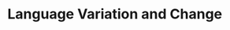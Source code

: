 # Language Variation and Change


\section{Language Variation and Change}
\begin{frame}
\begin{center}
\textsc{Language Variation and Change}
\end{center}
\end{frame}

\begin{frame}
\frametitle{Language Variation and Change}
Today's topics and terms
\begin{itemize}
\item Varieties
\item Ordered heterogeneity
\item Apparent time and real time
\item Dialectology
\item Social factors in language change
\end{itemize}
\end{frame}

\begin{frame}
\frametitle{Sociolinguistics}
\begin{itemize}
\item Sociolinguistics
\begin{itemize}
\item \textquote{Its aim is to study the use of different forms or varieties of language and the social factors which determine them.}\citep[254]{kortmann2001linguistik}
\end{itemize}
\item Sociology of language
\begin{itemize}
\item \textquote{Its motivation for investigating language is to increase the ability to understand social structures.} \citep[254]{kortmann2001linguistik}
\end{itemize}
\end{itemize}
\footnotesize{\Tree [.Sociolinguistics [.{geographical \\ (since 19th c.)
} ] [.{anthropological \\ (since 1920s) } ] [.{sociological \\ (since 1960s)
} ] ]}
\end{frame}

\begin{frame}
\frametitle{Types of sociolinguistics}
\begin{itemize}
\item Geographical sociolinguistics/Dialectology (since 19th c.)
\begin{itemize}
\item studies the variation in the phonological and lexical system of NORMs (non-mobile, old, rural males) using questionnaires, word lists and tape recording; isoglosses (boundaries on language maps)
\end{itemize}
\item Anthropological sociolinguistics (since 1920s)
\begin{itemize}
\item studies the relationship between language, culture and thought; e.g. to which extent do linguistic structures determine thought and ultimately perception (Sapir-Whorf Hypothesis)
\end{itemize}
\item Sociological sociolinguistics (since 1960s)
\begin{itemize}
\item studies the variation of language use with regard to sociological variables such as gender, age, ethnicity, etc., by employing quantitative methodology (statistics)
\end{itemize}
\end{itemize}
\end{frame}

\begin{frame}
\frametitle{Types of varieties (lects)}
\footnotesize{\Tree [.{Varieties (lects)} [.{Dialects \\ (geography)
} ] [.{Sociolects \\ (social class) } ] [.{Registers \\ (situation)
} ] ]}
\begin{itemize}
\item Dialects
\begin{itemize}
\item regionally restricted varieties (narrow sense)
\item same as 'variety': social dialect (broad sense)
\end{itemize}
\item Sociolects
\begin{itemize}
\item motivated by socio-economic status, level of education, profession, age, ethnicity, sex, \dots (genderlect, jargon)
\end{itemize}
\item Register (only vocabulary; if also grammar: style)
\begin{itemize}
\item varieties determined by communicative situation
\end{itemize}
\end{itemize}
\end{frame}

\begin{frame}
\frametitle{Types of varieties (lects)}
\begin{itemize}
\item Varieties versus \textquote{the Standard}
\begin{itemize}
\item From a linguistic point of view, they are different, but not inferior, because the structural properties of any variety have the same value or quality as any other variety.
\item Standard varieties, however, do enjoy higher prestige.
\item Standard varieties are used in education, broadcast, written language, politics, courts,\dots
\item Varieties become \textquote{standards} because of social and functional considerations NOT because of structural (linguistic) properties!
\item Standard $\sim$ common structural core of various different lects.
\end{itemize}
\end{itemize}
\end{frame}

\begin{frame}
\footnotesize{\Tree [.{Types of varieties} [.{dependent on social \\ background of speaker} [.{regional \\ (diatropic)} dialect ] [.{social \\ (diastratic)
} [.sociolect [.jargon ] [.genderlect ] [.{\dots} ] ] ] ] [.{dependent on \\ communicative situation} [.{functional \\ (diaphrastic)} [.{register and style} [.formal ] [.informal ] [.{\dots} ] ] ] ] ]
}
\tiny{\begin{textblock*}{2.5cm}(0.5cm,7cm)
standard \\ (dependent on social as well as situational factors).
\end{textblock*}
}
\footnotesize{
\begin{textblock*}{3.5cm}(2cm,8.5cm)
(hobby, profession)
\end{textblock*}
\begin{textblock*}{2.5cm}(4.85cm,8.5cm)
(gender)
\end{textblock*}
\begin{textblock*}{2.5cm}(8cm,8cm)
(e.g. slang)
\end{textblock*}
}
\end{frame}

\begin{frame}
\frametitle{Sociolinguistics}
\begin{itemize}
\item Language communities are not homogeneous; instead heterogeneity determines everyday language use.
\item Not only do different groups within language communities differ, but even each speaker has his or her own idiolect.
\item According to the communicative situation and the speaker's expressive ability, all language users chose different language forms $-$ the different form of a language are called varieties (or lects).
\end{itemize}
\end{frame}

\begin{frame}
\frametitle{Sociolinguistics}
\begin{itemize}
\item One speaker social belongs to different groups, thus has many selves, i.e. exists within a diversity of co-existing group identities and uses language according to the role one fulfills.
\item Sociolinguistics is the study of which factors (variables) determine which linguistic form and describe which features a variety possesses or lacks.
\end{itemize}
\end{frame}

\begin{frame}
\frametitle{Types of Varieties}
\begin{itemize}
\item Group identities are formed by geographical, social and/or ethnic background, but other factors such as age, sex, profession and level of education also influence linguistic performance.
\item Few words suffice to make us form inferences about a speaker's social background, level of education, etc and signal that he or she \textquote{wants} to belong/belong to a certain social group.
\end{itemize}
\end{frame}

\begin{frame}
\frametitle{Types of Varieties}
\begin{itemize}
\item How do the terms \textquote{variety} and \textquote{dialect} relate to \textquote{standard} and \textquote{language}?
\begin{itemize}
\item Dialects and varieties are not inferior but they are of no higher value or quality than other forms of a language.
\item Nevertheless, some (standard) varieties enjoy higher prestige.
\item The characterization of one variety as the standard variety of a language is based on social and functional considerations, not on linguistic considerations.
\end{itemize}
\end{itemize}
\end{frame}

\begin{frame}
\frametitle{Language and Prestige}
Varieties differ with respect to the type of prestige they possess
\begin{itemize}
\item Overt prestige\\
Generally accepted norm of speaking irrespective of other social factors (typically standard varieties carry overt prestige)
\item Covert prestige \\
Norm of speaking that is favored within certain social groups (regional varieties may enjoy covert prestige but also slang etc.)
\end{itemize}
\end{frame}

\begin{frame}
\frametitle{The Standard}
\begin{itemize}
\item Standards are (functional) varieties that carry overt prestige and they are relatively homogeneous, i.e. there are few regional differences in the standard varieties of geographical varieties (Traditional Englishes vs. New Englishes).
\item Due to its special functional role, the standard may be regarded as a fourth (main) type of variety.
\item In all language communities, the standard variety is only spoken by a small number of speakers.
\item The standard variety commonly serves as a reference variety if varieties are compared.
\end{itemize}
\end{frame}

\begin{frame}
\frametitle{Ferdinand de Saussure (1857-1913)}
\begin{itemize}
\item Contemporary linguistics is, to a \\ large extend, still based on \\ concepts developed by him.
\item His main ideas were published post \\ humously from his lecture materials \\ (1916) under the title \textquote{Cours de linguistique g{\'e}n{\'e}rale} (Course in General Linguistics).
\item Shift away from a purely diachronic perspective to a focus on synchronic language use.
\item Fostered the transition from the prescriptive period to descriptive approach towards language.
\end{itemize}
\begin{textblock*}{8cm}(9cm,1.5cm)
\includegraphics[width=3cm]{D:/Uni/Lehre/images/saussure.jpg}
\end{textblock*}
\end{frame}

\begin{frame}
\frametitle{Ferdinand de Saussure (1857-1913)}
\begin{itemize}
\item Introduced the distinction between \dots
\begin{itemize}
\item Synchronic linguistics \\ (study of language at a certain time)
\item Diachronic linguistics \\(study of language change over time)
\end{itemize}
\item He can be considered the founder of modern linguistics and his school of thought is referred to as \textquote{Structuralism} (he is still an important figure in structuralist thought)
\item Structuralism views language as a system of arbitrary signs and focuses on this system while disregarding individual speakers and their individual grammars.
\end{itemize}
\begin{textblock*}{8cm}(9cm,1.5cm)
\includegraphics[width=3cm]{D:/Uni/Lehre/images/saussure.jpg}
\end{textblock*}
\end{frame}

\begin{frame}
\frametitle{Variation and change}
How do we bridge the gap between synchrony and diachrony?
\begin{itemize}
\item Some sections of society use more advanced language while other groups are more conservative in their language use
\item With regard to phonetic/phonological innovations, the language of speakers stabilizes between the ages of 17 and 25. Older speakers rarely adopt new variants after that age.
\item Variation among certain social groups is adopted by other groups.
\item Innovations spread from an epicenter outward and diffuse through the lexicon and the speech community.
\end{itemize}
\end{frame}

\begin{frame}
\frametitle{The s-shaped curve}
The s-shaped curve describes how innovations replace more traditional variants over time.
\begin{center}
\includegraphics[width=8cm]{D:/Uni/Lehre/images/sshapedcurve.png}
\end{center}
\end{frame}

\begin{frame}
\frametitle{Patterns or Types of Change}
\begin{tabularx}{\textwidth}{lll}
\hline
& \textbf{Individual} & \textbf{Community} \\
\hline
Stability & Stable & Stable \\
Age-grading & Unstable & Stable \\
Generational change & Stable & Unstable \\
Communal change & Unstable & Unstable \\
\hline
\end{tabularx}
\end{frame}

\begin{frame}
\frametitle{Patterns or Types of Change}
Change from above
\begin{itemize}
\item Conscious adoption of innovations to signal prestige (to mark membership to a certain social milieu; has somewhat prescriptive and stylistic in character)
\end{itemize}
Change from below
\begin{itemize}
\item Unconscious adoption of innovations (speakers are not aware of using innovative features and often speak out against their use)
\end{itemize}
\end{frame}

\begin{frame}
\frametitle{Patterns or Types of Change}
Diffusion
\begin{itemize}
\item through society
\item through the lexicon
\end{itemize}
\end{frame}

\begin{frame}
\frametitle{Diffusion of Innovations}
\begin{minipage}[t]{\linewidth}
\begin{minipage}{.45\linewidth}
\begin{tabular}{cccccccccc }
& \multicolumn{9}{c}{young $\longleftrightarrow$ old} \\
\multirow{3}{*} {\rotatebox[origin=c]{90}{upper}}	
& & & & & & & & & \\
& & & & & & & & & \\
& & & & & & & & & \\
\multirow{3}{*} {\rotatebox[origin=c]{90}{$\longleftrightarrow$} }
& & & & & & & & \\
& \cellcolor{blue!10} & & & & & & \\
& & & & & & & & & \\
\multirow{3}{*} {\rotatebox[origin=c]{90}{working}}
& & & & & & & & & \\
& & & & & & & & & \\
& & & & & & & & & \\
\end{tabular}
\end{minipage}
\hfill
\begin{minipage}{.45\linewidth}
\begin{figure}
\includegraphics[width=5cm]{D:/Uni/Lehre/images/LangChang01.png}
\end{figure}
\end{minipage}
\end{minipage}
\end{frame}

\begin{frame}
\frametitle{Diffusion of Innovations}
\begin{minipage}[t]{\linewidth}
\begin{minipage}{.45\linewidth}
\begin{tabular}{cccccccccc }
& \multicolumn{9}{c}{young $\longleftrightarrow$ old} \\
\multirow{3}{*} {\rotatebox[origin=c]{90}{upper}}	
& & & & & & & & & \\
& & & & & & & & & \\
& & & & & & & & & \\
\multirow{3}{*} {\rotatebox[origin=c]{90}{$\longleftrightarrow$} }
& \cellcolor{blue!10} & & & & & & & \\
& \cellcolor{blue!20} & \cellcolor{blue!10} & & & & & \\
& \cellcolor{blue!10} & & & & & & & & \\
\multirow{3}{*} {\rotatebox[origin=c]{90}{working}}
& & & & & & & & & \\
& & & & & & & & & \\
& & & & & & & & & \\
\end{tabular}
\end{minipage}
\hfill
\begin{minipage}{.45\linewidth}
\begin{figure}
\includegraphics[width=5cm]{D:/Uni/Lehre/images/LangChang02.png}
\end{figure}
\end{minipage}
\end{minipage}
\end{frame}

\begin{frame}
\frametitle{Diffusion of Innovations}
\begin{minipage}[t]{\linewidth}
\begin{minipage}{.45\linewidth}
\begin{tabular}{cccccccccc }
& \multicolumn{9}{c}{young $\longleftrightarrow$ old} \\
\multirow{3}{*} {\rotatebox[origin=c]{90}{upper}}	
& & & & & & & & & \\
& & & & & & & & & \\
& \cellcolor{blue!10} & & & & & & & & \\
\multirow{3}{*} {\rotatebox[origin=c]{90}{$\longleftrightarrow$} }
& \cellcolor{blue!20} & \cellcolor{blue!10} & & & & & & \\
& \cellcolor{blue!30} & \cellcolor{blue!20} & \cellcolor{blue!10} & & & & \\
& \cellcolor{blue!20} & \cellcolor{blue!10} & & & & & & & \\
\multirow{3}{*} {\rotatebox[origin=c]{90}{working}}
& \cellcolor{blue!10} & & & & & & & & \\
& & & & & & & & & \\
& & & & & & & & & \\
\end{tabular}
\end{minipage}
\hfill
\begin{minipage}{.45\linewidth}
\begin{figure}
\includegraphics[width=5cm]{D:/Uni/Lehre/images/LangChang03.png}
\end{figure}
\end{minipage}
\end{minipage}
\end{frame}

\begin{frame}
\frametitle{Diffusion of Innovations}
\begin{minipage}[t]{\linewidth}
\begin{minipage}{.45\linewidth}
\begin{tabular}{cccccccccc }
& \multicolumn{9}{c}{young $\longleftrightarrow$ old} \\
\multirow{3}{*} {\rotatebox[origin=c]{90}{upper}}	
& & & & & & & & & \\
& \cellcolor{blue!10} & & & & & & & & \\
& \cellcolor{blue!20} & \cellcolor{blue!10} & & & & & & & \\
\multirow{3}{*} {\rotatebox[origin=c]{90}{$\longleftrightarrow$} }
& \cellcolor{blue!30} & \cellcolor{blue!20} & \cellcolor{blue!10} & & & & & \\
& \cellcolor{blue!40} & \cellcolor{blue!30} & \cellcolor{blue!20} & \cellcolor{blue!10} & & & \\
& \cellcolor{blue!30} & \cellcolor{blue!20} & \cellcolor{blue!10} & & & & & & \\
\multirow{3}{*} {\rotatebox[origin=c]{90}{working}}
& \cellcolor{blue!20} & \cellcolor{blue!10} & & & & & & & \\
& \cellcolor{blue!10} & & & & & & & & \\
& & & & & & & & & \\
\end{tabular}
\end{minipage}
\hfill
\begin{minipage}{.45\linewidth}
\begin{figure}
\includegraphics[width=5cm]{D:/Uni/Lehre/images/LangChang04.png}
\end{figure}
\end{minipage}
\end{minipage}
\end{frame}

\begin{frame}
\frametitle{Diffusion of Innovations}
\begin{minipage}[t]{\linewidth}
\begin{minipage}{.45\linewidth}
\begin{tabular}{cccccccccc }
& \multicolumn{9}{c}{young $\longleftrightarrow$ old} \\
\multirow{3}{*} {\rotatebox[origin=c]{90}{upper}}	
& \cellcolor{blue!10} & & & & & & & & \\
& \cellcolor{blue!20} & \cellcolor{blue!10} & & & & & & & \\
& \cellcolor{blue!30} & \cellcolor{blue!20} & \cellcolor{blue!10} & & & & & & \\
\multirow{3}{*} {\rotatebox[origin=c]{90}{$\longleftrightarrow$} }
& \cellcolor{blue!40} & \cellcolor{blue!30} & \cellcolor{blue!20} & \cellcolor{blue!10} & & & & \\
& \cellcolor{blue!50} & \cellcolor{blue!40} & \cellcolor{blue!30} & \cellcolor{blue!20} & \cellcolor{blue!10} & & \\
& \cellcolor{blue!40} & \cellcolor{blue!30} & \cellcolor{blue!20} & \cellcolor{blue!10} & & & & & \\
\multirow{3}{*} {\rotatebox[origin=c]{90}{working}}
& \cellcolor{blue!30} & \cellcolor{blue!20} & \cellcolor{blue!10} & & & & & & \\
& \cellcolor{blue!20} & \cellcolor{blue!10} & & & & & & & \\
& \cellcolor{blue!10} & & & & & & & & \\
\end{tabular}
\end{minipage}
\hfill
\begin{minipage}{.45\linewidth}
\begin{figure}
\includegraphics[width=5cm]{D:/Uni/Lehre/images/LangChang05.png}
\end{figure}
\end{minipage}
\end{minipage}
\end{frame}

\begin{frame}
\frametitle{Diffusion of Innovations}
\begin{minipage}[t]{\linewidth}
\begin{minipage}{.45\linewidth}
\begin{tabular}{cccccccccc }
& \multicolumn{9}{c}{young $\longleftrightarrow$ old} \\
\multirow{3}{*} {\rotatebox[origin=c]{90}{upper}}	
& \cellcolor{blue!20} & \cellcolor{blue!10} & & & & & & & \\
& \cellcolor{blue!30} & \cellcolor{blue!20} & \cellcolor{blue!10} & & & & & & \\
& \cellcolor{blue!40} & \cellcolor{blue!30} & \cellcolor{blue!20} & \cellcolor{blue!10} & & & & & \\
\multirow{3}{*} {\rotatebox[origin=c]{90}{$\longleftrightarrow$} }
& \cellcolor{blue!50} & \cellcolor{blue!40} & \cellcolor{blue!30} & \cellcolor{blue!20} & \cellcolor{blue!10} & & & \\
& \cellcolor{blue!60} & \cellcolor{blue!50} & \cellcolor{blue!40} & \cellcolor{blue!30} & \cellcolor{blue!20} & \cellcolor{blue!10} & \\
& \cellcolor{blue!50} & \cellcolor{blue!40} & \cellcolor{blue!30} & \cellcolor{blue!20} & \cellcolor{blue!10} & & & & \\
\multirow{3}{*} {\rotatebox[origin=c]{90}{working}}
& \cellcolor{blue!40} & \cellcolor{blue!30} & \cellcolor{blue!20} & \cellcolor{blue!10} & & & & & \\
& \cellcolor{blue!30} & \cellcolor{blue!20} & \cellcolor{blue!10} & & & & & & \\
& \cellcolor{blue!20} & \cellcolor{blue!10} & & & & & & & \\
\end{tabular}
\end{minipage}
\hfill
\begin{minipage}{.45\linewidth}
\begin{figure}
\includegraphics[width=5cm]{D:/Uni/Lehre/images/LangChang06.png}
\end{figure}
\end{minipage}
\end{minipage}
\end{frame}

\begin{frame}
\frametitle{Diffusion of Innovations}
\begin{minipage}[t]{\linewidth}
\begin{minipage}{.45\linewidth}
\begin{tabular}{cccccccccc }
& \multicolumn{9}{c}{young $\longleftrightarrow$ old} \\
\multirow{3}{*} {\rotatebox[origin=c]{90}{upper}}	
& \cellcolor{blue!30} & \cellcolor{blue!20} & \cellcolor{blue!10} & & & & & & \\
& \cellcolor{blue!40} & \cellcolor{blue!30} & \cellcolor{blue!20} & \cellcolor{blue!10} & & & & & \\
& \cellcolor{blue!50} & \cellcolor{blue!40} & \cellcolor{blue!30} & \cellcolor{blue!20} & \cellcolor{blue!10} & & & & \\
\multirow{3}{*} {\rotatebox[origin=c]{90}{$\longleftrightarrow$} }
& \cellcolor{blue!60} & \cellcolor{blue!50} & \cellcolor{blue!40} & \cellcolor{blue!30} & \cellcolor{blue!20} & \cellcolor{blue!10} & & \\
& \cellcolor{blue!70} & \cellcolor{blue!60} & \cellcolor{blue!50} & \cellcolor{blue!40} & \cellcolor{blue!30} & \cellcolor{blue!20} & \cellcolor{blue!10} \\
& \cellcolor{blue!60} & \cellcolor{blue!50} & \cellcolor{blue!40} & \cellcolor{blue!30} & \cellcolor{blue!20} & \cellcolor{blue!10} & & & \\
\multirow{3}{*} {\rotatebox[origin=c]{90}{working}}
& \cellcolor{blue!50} & \cellcolor{blue!40} & \cellcolor{blue!30} & \cellcolor{blue!20} & \cellcolor{blue!10} & & & & \\
& \cellcolor{blue!40} & \cellcolor{blue!30} & \cellcolor{blue!20} & \cellcolor{blue!10} & & & & & \\
& \cellcolor{blue!30} & \cellcolor{blue!20} & \cellcolor{blue!10} & & & & & & \\
\end{tabular}
\end{minipage}
\hfill
\begin{minipage}{.45\linewidth}
\begin{figure}
\includegraphics[width=5cm]{D:/Uni/Lehre/images/LangChang07.png}
\end{figure}
\end{minipage}
\end{minipage}
\end{frame}

\begin{frame}
\frametitle{Diffusion of Innovations}
\begin{minipage}[t]{\linewidth}
\begin{minipage}{.45\linewidth}
\begin{tabular}{cccccccccc }
& \multicolumn{9}{c}{young $\longleftrightarrow$ old} \\
\multirow{3}{*} {\rotatebox[origin=c]{90}{upper}}	
& \cellcolor{blue!40} & \cellcolor{blue!30} & \cellcolor{blue!20} & \cellcolor{blue!10} & & & & & \\
& \cellcolor{blue!50} & \cellcolor{blue!40} & \cellcolor{blue!30} & \cellcolor{blue!20} & \cellcolor{blue!10} & & & & \\
& \cellcolor{blue!60} & \cellcolor{blue!50} & \cellcolor{blue!40} & \cellcolor{blue!30} & \cellcolor{blue!20} & \cellcolor{blue!10} & & & \\
\multirow{3}{*} {\rotatebox[origin=c]{90}{$\longleftrightarrow$} }
& \cellcolor{blue!70} & \cellcolor{blue!60} & \cellcolor{blue!50} & \cellcolor{blue!40} & \cellcolor{blue!30} & \cellcolor{blue!20} & \cellcolor{blue!10} & \\
& \cellcolor{blue!80} & \cellcolor{blue!70} & \cellcolor{blue!60} & \cellcolor{blue!50} & \cellcolor{blue!40} & \cellcolor{blue!30} & \cellcolor{blue!20} & \cellcolor{blue!10} \\
& \cellcolor{blue!70} & \cellcolor{blue!60} & \cellcolor{blue!50} & \cellcolor{blue!40} & \cellcolor{blue!30} & \cellcolor{blue!20} & \cellcolor{blue!10} & & \\
\multirow{3}{*} {\rotatebox[origin=c]{90}{working}}
& \cellcolor{blue!60} & \cellcolor{blue!50} & \cellcolor{blue!40} & \cellcolor{blue!30} & \cellcolor{blue!20} & \cellcolor{blue!10} & & & \\
& \cellcolor{blue!50} & \cellcolor{blue!40} & \cellcolor{blue!30} & \cellcolor{blue!20} & \cellcolor{blue!10} & & & & \\
& \cellcolor{blue!40} & \cellcolor{blue!30} & \cellcolor{blue!20} & \cellcolor{blue!10} & & & & & \\
\end{tabular}
\end{minipage}
\hfill
\begin{minipage}{.45\linewidth}
\begin{figure}
\includegraphics[width=5cm]{D:/Uni/Lehre/images/LangChang08.png}
\end{figure}
\end{minipage}
\end{minipage}
\end{frame}

\begin{frame}
\frametitle{Diffusion of Innovations}
\begin{minipage}[t]{\linewidth}
\begin{minipage}{.45\linewidth}
\begin{tabular}{cccccccccc }
& \multicolumn{9}{c}{young $\longleftrightarrow$ old} \\
\multirow{3}{*} {\rotatebox[origin=c]{90}{upper}}	
& \cellcolor{blue!50} & \cellcolor{blue!40} & \cellcolor{blue!30} & \cellcolor{blue!20} & \cellcolor{blue!10} & & & & \\
& \cellcolor{blue!60} & \cellcolor{blue!50} & \cellcolor{blue!40} & \cellcolor{blue!30} & \cellcolor{blue!20} & \cellcolor{blue!10} & & & \\
& \cellcolor{blue!70} & \cellcolor{blue!60} & \cellcolor{blue!50} & \cellcolor{blue!40} & \cellcolor{blue!30} & \cellcolor{blue!20} & \cellcolor{blue!10} & & \\
\multirow{3}{*} {\rotatebox[origin=c]{90}{$\longleftrightarrow$} }
& \cellcolor{blue!80} & \cellcolor{blue!70} & \cellcolor{blue!60} & \cellcolor{blue!50} & \cellcolor{blue!40} & \cellcolor{blue!30} & \cellcolor{blue!20} & \cellcolor{blue!10} \\
& \cellcolor{blue!90} & \cellcolor{blue!80} & \cellcolor{blue!70} & \cellcolor{blue!60} & \cellcolor{blue!50} & \cellcolor{blue!40} & \cellcolor{blue!30} & \cellcolor{blue!20}& \cellcolor{blue!10}\\
& \cellcolor{blue!80} & \cellcolor{blue!70} & \cellcolor{blue!60} & \cellcolor{blue!50} & \cellcolor{blue!40} & \cellcolor{blue!30} & \cellcolor{blue!20} & \cellcolor{blue!10} & \\
\multirow{3}{*} {\rotatebox[origin=c]{90}{working}}
& \cellcolor{blue!70} & \cellcolor{blue!60} & \cellcolor{blue!50} & \cellcolor{blue!40} & \cellcolor{blue!30} & \cellcolor{blue!20} & \cellcolor{blue!10} & & \\
& \cellcolor{blue!60} & \cellcolor{blue!50} & \cellcolor{blue!40} & \cellcolor{blue!30} & \cellcolor{blue!20} & \cellcolor{blue!10} & & & \\
& \cellcolor{blue!50} & \cellcolor{blue!40} & \cellcolor{blue!30} & \cellcolor{blue!20} & \cellcolor{blue!10} & & & & \\
\end{tabular}
\end{minipage}
\hfill
\begin{minipage}{.45\linewidth}
\begin{figure}
\includegraphics[width=5cm]{D:/Uni/Lehre/images/LangChang09.png}
\end{figure}
\end{minipage}
\end{minipage}
\end{frame}

\begin{frame}
\frametitle{Diffusion of Innovations}
\begin{minipage}[t]{\linewidth}
\begin{minipage}{.45\linewidth}
\begin{tabular}{cccccccccc }
& \multicolumn{9}{c}{young $\longleftrightarrow$ old} \\
\multirow{3}{*} {\rotatebox[origin=c]{90}{upper}}	
& \cellcolor{blue!60} & \cellcolor{blue!50} & \cellcolor{blue!40} & \cellcolor{blue!30} & \cellcolor{blue!20} & \cellcolor{blue!10} & & & \\
& \cellcolor{blue!70} & \cellcolor{blue!60} & \cellcolor{blue!50} & \cellcolor{blue!40} & \cellcolor{blue!30} & \cellcolor{blue!20} & \cellcolor{blue!10} & & \\
& \cellcolor{blue!80} & \cellcolor{blue!70} & \cellcolor{blue!60} & \cellcolor{blue!50} & \cellcolor{blue!40} & \cellcolor{blue!30} & \cellcolor{blue!20} & \cellcolor{blue!10} & \\
\multirow{3}{*} {\rotatebox[origin=c]{90}{$\longleftrightarrow$} }
& \cellcolor{blue!90} & \cellcolor{blue!80} & \cellcolor{blue!70} & \cellcolor{blue!60} & \cellcolor{blue!50} & \cellcolor{blue!40} & \cellcolor{blue!30} & \cellcolor{blue!20} & \cellcolor{blue!10} \\
& \cellcolor{blue!100} & \cellcolor{blue!90} & \cellcolor{blue!80} & \cellcolor{blue!70} & \cellcolor{blue!60} & \cellcolor{blue!50} & \cellcolor{blue!40} & \cellcolor{blue!30} & \cellcolor{blue!20}\\
& \cellcolor{blue!90} & \cellcolor{blue!80} & \cellcolor{blue!70} & \cellcolor{blue!60} & \cellcolor{blue!50} & \cellcolor{blue!40} & \cellcolor{blue!30} & \cellcolor{blue!20} & \cellcolor{blue!10} \\
\multirow{3}{*} {\rotatebox[origin=c]{90}{working}}
& \cellcolor{blue!80} & \cellcolor{blue!70} & \cellcolor{blue!60} & \cellcolor{blue!50} & \cellcolor{blue!40} & \cellcolor{blue!30} & \cellcolor{blue!20} & \cellcolor{blue!10} & \\
& \cellcolor{blue!70} & \cellcolor{blue!60} & \cellcolor{blue!50} & \cellcolor{blue!40} & \cellcolor{blue!30} & \cellcolor{blue!20} & \cellcolor{blue!10} & & \\
& \cellcolor{blue!60} & \cellcolor{blue!50} & \cellcolor{blue!40} & \cellcolor{blue!30} & \cellcolor{blue!20} & \cellcolor{blue!10} & & & \\
\end{tabular}
\end{minipage}
\hfill
\begin{minipage}{.45\linewidth}
\begin{figure}
\includegraphics[width=5cm]{D:/Uni/Lehre/images/LangChang10.png}
\end{figure}
\end{minipage}
\end{minipage}
\end{frame}

\begin{frame}
\frametitle{Diffusion of Innovations}
\begin{minipage}[t]{\linewidth}
\begin{minipage}{.45\linewidth}
\begin{tabular}{cccccccccc }
& \multicolumn{9}{c}{young $\longleftrightarrow$ old} \\
\multirow{3}{*} {\rotatebox[origin=c]{90}{upper}}	
& \cellcolor{blue!70} & \cellcolor{blue!60} & \cellcolor{blue!50} & \cellcolor{blue!40} & \cellcolor{blue!30} & \cellcolor{blue!20} & \cellcolor{blue!10} & & \\
& \cellcolor{blue!80} & \cellcolor{blue!70} & \cellcolor{blue!60} & \cellcolor{blue!50} & \cellcolor{blue!40} & \cellcolor{blue!30} & \cellcolor{blue!20} & \cellcolor{blue!10} & \\
& \cellcolor{blue!90} & \cellcolor{blue!80} & \cellcolor{blue!70} & \cellcolor{blue!60} & \cellcolor{blue!50} & \cellcolor{blue!40} & \cellcolor{blue!30} & \cellcolor{blue!20} & \cellcolor{blue!10} \\
\multirow{3}{*} {\rotatebox[origin=c]{90}{$\longleftrightarrow$} }
& \cellcolor{blue!100} & \cellcolor{blue!90} & \cellcolor{blue!80} & \cellcolor{blue!70} & \cellcolor{blue!60} & \cellcolor{blue!50} & \cellcolor{blue!40} & \cellcolor{blue!30} & \cellcolor{blue!20} \\
& \cellcolor{blue!100} & \cellcolor{blue!100} & \cellcolor{blue!90} & \cellcolor{blue!80} & \cellcolor{blue!70} & \cellcolor{blue!60} & \cellcolor{blue!50} & \cellcolor{blue!40} & \cellcolor{blue!30}\\
& \cellcolor{blue!100} & \cellcolor{blue!90} & \cellcolor{blue!80} & \cellcolor{blue!70} & \cellcolor{blue!60} & \cellcolor{blue!50} & \cellcolor{blue!40} & \cellcolor{blue!30} & \cellcolor{blue!20} \\
\multirow{3}{*} {\rotatebox[origin=c]{90}{working}}
& \cellcolor{blue!90} & \cellcolor{blue!80} & \cellcolor{blue!70} & \cellcolor{blue!60} & \cellcolor{blue!50} & \cellcolor{blue!40} & \cellcolor{blue!30} & \cellcolor{blue!20} & \cellcolor{blue!10} \\
& \cellcolor{blue!80} & \cellcolor{blue!70} & \cellcolor{blue!60} & \cellcolor{blue!50} & \cellcolor{blue!40} & \cellcolor{blue!30} & \cellcolor{blue!20} & \cellcolor{blue!10} & \\
& \cellcolor{blue!70} & \cellcolor{blue!60} & \cellcolor{blue!50} & \cellcolor{blue!40} & \cellcolor{blue!30} & \cellcolor{blue!20} & \cellcolor{blue!10} & & \\
\end{tabular}
\end{minipage}
\hfill
\begin{minipage}{.45\linewidth}
\begin{figure}
\includegraphics[width=5cm]{D:/Uni/Lehre/images/LangChang11.png}
\end{figure}
\end{minipage}
\end{minipage}
\end{frame}

\begin{frame}
\frametitle{Diffusion of Innovations}
\begin{minipage}[t]{\linewidth}
\begin{minipage}{.45\linewidth}
\begin{tabular}{cccccccccc }
& \multicolumn{9}{c}{young $\longleftrightarrow$ old} \\
\multirow{3}{*} {\rotatebox[origin=c]{90}{upper}}	
& \cellcolor{blue!80} & \cellcolor{blue!70} & \cellcolor{blue!60} & \cellcolor{blue!50} & \cellcolor{blue!40} & \cellcolor{blue!30} & \cellcolor{blue!20} & \cellcolor{blue!10} & \\
& \cellcolor{blue!90} & \cellcolor{blue!80} & \cellcolor{blue!70} & \cellcolor{blue!60} & \cellcolor{blue!50} & \cellcolor{blue!40} & \cellcolor{blue!30} & \cellcolor{blue!20} & \cellcolor{blue!10} \\
& \cellcolor{blue!100} & \cellcolor{blue!90} & \cellcolor{blue!80} & \cellcolor{blue!70} & \cellcolor{blue!60} & \cellcolor{blue!50} & \cellcolor{blue!40} & \cellcolor{blue!30} & \cellcolor{blue!20} \\
\multirow{3}{*} {\rotatebox[origin=c]{90}{$\longleftrightarrow$} }
& \cellcolor{blue!100} & \cellcolor{blue!100} & \cellcolor{blue!90} & \cellcolor{blue!80} & \cellcolor{blue!70} & \cellcolor{blue!60} & \cellcolor{blue!50} & \cellcolor{blue!40} & \cellcolor{blue!30} \\
& \cellcolor{blue!100} & \cellcolor{blue!100} & \cellcolor{blue!100} & \cellcolor{blue!90} & \cellcolor{blue!80} & \cellcolor{blue!70} & \cellcolor{blue!60} & \cellcolor{blue!50} & \cellcolor{blue!40}\\
& \cellcolor{blue!100} & \cellcolor{blue!100} & \cellcolor{blue!90} & \cellcolor{blue!80} & \cellcolor{blue!70} & \cellcolor{blue!60} & \cellcolor{blue!50} & \cellcolor{blue!40} & \cellcolor{blue!30} \\
\multirow{3}{*} {\rotatebox[origin=c]{90}{working}}
& \cellcolor{blue!100} & \cellcolor{blue!90} & \cellcolor{blue!80} & \cellcolor{blue!70} & \cellcolor{blue!60} & \cellcolor{blue!50} & \cellcolor{blue!40} & \cellcolor{blue!30} & \cellcolor{blue!20} \\
& \cellcolor{blue!90} & \cellcolor{blue!80} & \cellcolor{blue!70} & \cellcolor{blue!60} & \cellcolor{blue!50} & \cellcolor{blue!40} & \cellcolor{blue!30} & \cellcolor{blue!20} & \cellcolor{blue!10} \\
& \cellcolor{blue!80} & \cellcolor{blue!70} & \cellcolor{blue!60} & \cellcolor{blue!50} & \cellcolor{blue!40} & \cellcolor{blue!30} & \cellcolor{blue!20} & \cellcolor{blue!10} & \\
\end{tabular}
\end{minipage}
\hfill
\begin{minipage}{.45\linewidth}
\begin{figure}
\includegraphics[width=5cm]{D:/Uni/Lehre/images/LangChang12.png}
\end{figure}
\end{minipage}
\end{minipage}
\end{frame}

\begin{frame}
\frametitle{Diffusion of Innovations}
\begin{minipage}[t]{\linewidth}
\begin{minipage}{.45\linewidth}
\begin{tabular}{cccccccccc }
& \multicolumn{9}{c}{young $\longleftrightarrow$ old} \\
\multirow{3}{*} {\rotatebox[origin=c]{90}{upper}}	
& \cellcolor{blue!90} & \cellcolor{blue!80} & \cellcolor{blue!70} & \cellcolor{blue!60} & \cellcolor{blue!50} & \cellcolor{blue!40} & \cellcolor{blue!30} & \cellcolor{blue!20} & \cellcolor{blue!10} \\
& \cellcolor{blue!100} & \cellcolor{blue!90} & \cellcolor{blue!80} & \cellcolor{blue!70} & \cellcolor{blue!60} & \cellcolor{blue!50} & \cellcolor{blue!40} & \cellcolor{blue!30} & \cellcolor{blue!20} \\
& \cellcolor{blue!100} & \cellcolor{blue!100} & \cellcolor{blue!90} & \cellcolor{blue!80} & \cellcolor{blue!70} & \cellcolor{blue!60} & \cellcolor{blue!50} & \cellcolor{blue!40} & \cellcolor{blue!30} \\
\multirow{3}{*} {\rotatebox[origin=c]{90}{$\longleftrightarrow$} }
& \cellcolor{blue!100} & \cellcolor{blue!100} & \cellcolor{blue!100} & \cellcolor{blue!90} & \cellcolor{blue!80} & \cellcolor{blue!70} & \cellcolor{blue!60} & \cellcolor{blue!50} & \cellcolor{blue!40} \\
& \cellcolor{blue!100} & \cellcolor{blue!100} & \cellcolor{blue!100} & \cellcolor{blue!100} & \cellcolor{blue!90} & \cellcolor{blue!80} & \cellcolor{blue!70} & \cellcolor{blue!60} & \cellcolor{blue!50}\\
& \cellcolor{blue!100} & \cellcolor{blue!100} & \cellcolor{blue!100} & \cellcolor{blue!90} & \cellcolor{blue!80} & \cellcolor{blue!70} & \cellcolor{blue!60} & \cellcolor{blue!50} & \cellcolor{blue!40} \\
\multirow{3}{*} {\rotatebox[origin=c]{90}{working}}
& \cellcolor{blue!100} & \cellcolor{blue!100} & \cellcolor{blue!90} & \cellcolor{blue!80} & \cellcolor{blue!70} & \cellcolor{blue!60} & \cellcolor{blue!50} & \cellcolor{blue!40} & \cellcolor{blue!30} \\
& \cellcolor{blue!100} & \cellcolor{blue!90} & \cellcolor{blue!80} & \cellcolor{blue!70} & \cellcolor{blue!60} & \cellcolor{blue!50} & \cellcolor{blue!40} & \cellcolor{blue!30} & \cellcolor{blue!20} \\
& \cellcolor{blue!90} & \cellcolor{blue!80} & \cellcolor{blue!70} & \cellcolor{blue!60} & \cellcolor{blue!50} & \cellcolor{blue!40} & \cellcolor{blue!30} & \cellcolor{blue!20} & \cellcolor{blue!10} \\
\end{tabular}
\end{minipage}
\hfill
\begin{minipage}{.45\linewidth}
\begin{figure}
\includegraphics[width=5cm]{D:/Uni/Lehre/images/LangChang13.png}
\end{figure}
\end{minipage}
\end{minipage}
\end{frame}

\begin{frame}
\frametitle{Diffusion of Innovations}
\begin{minipage}[t]{\linewidth}
\begin{minipage}{.45\linewidth}
\begin{tabular}{cccccccccc }
& \multicolumn{9}{c}{young $\longleftrightarrow$ old} \\
\multirow{3}{*} {\rotatebox[origin=c]{90}{upper}}	
& \cellcolor{blue!100} & \cellcolor{blue!90} & \cellcolor{blue!80} & \cellcolor{blue!70} & \cellcolor{blue!60} & \cellcolor{blue!50} & \cellcolor{blue!40} & \cellcolor{blue!30} & \cellcolor{blue!20} \\
& \cellcolor{blue!100} & \cellcolor{blue!100} & \cellcolor{blue!90} & \cellcolor{blue!80} & \cellcolor{blue!70} & \cellcolor{blue!60} & \cellcolor{blue!50} & \cellcolor{blue!40} & \cellcolor{blue!30} \\
& \cellcolor{blue!100} & \cellcolor{blue!100} & \cellcolor{blue!100} & \cellcolor{blue!90} & \cellcolor{blue!80} & \cellcolor{blue!70} & \cellcolor{blue!60} & \cellcolor{blue!50} & \cellcolor{blue!40} \\
\multirow{3}{*} {\rotatebox[origin=c]{90}{$\longleftrightarrow$} }
& \cellcolor{blue!100} & \cellcolor{blue!100} & \cellcolor{blue!100} & \cellcolor{blue!100} & \cellcolor{blue!90} & \cellcolor{blue!80} & \cellcolor{blue!70} & \cellcolor{blue!60} & \cellcolor{blue!50} \\
& \cellcolor{blue!100} & \cellcolor{blue!100} & \cellcolor{blue!100} & \cellcolor{blue!100} & \cellcolor{blue!100} & \cellcolor{blue!90} & \cellcolor{blue!80} & \cellcolor{blue!70} & \cellcolor{blue!60}\\
& \cellcolor{blue!100} & \cellcolor{blue!100} & \cellcolor{blue!100} & \cellcolor{blue!100} & \cellcolor{blue!90} & \cellcolor{blue!80} & \cellcolor{blue!70} & \cellcolor{blue!60} & \cellcolor{blue!50} \\
\multirow{3}{*} {\rotatebox[origin=c]{90}{working}}
& \cellcolor{blue!100} & \cellcolor{blue!100} & \cellcolor{blue!100} & \cellcolor{blue!90} & \cellcolor{blue!80} & \cellcolor{blue!70} & \cellcolor{blue!60} & \cellcolor{blue!50} & \cellcolor{blue!40} \\
& \cellcolor{blue!100} & \cellcolor{blue!100} & \cellcolor{blue!90} & \cellcolor{blue!80} & \cellcolor{blue!70} & \cellcolor{blue!60} & \cellcolor{blue!50} & \cellcolor{blue!40} & \cellcolor{blue!30} \\
& \cellcolor{blue!100} & \cellcolor{blue!90} & \cellcolor{blue!80} & \cellcolor{blue!70} & \cellcolor{blue!60} & \cellcolor{blue!50} & \cellcolor{blue!40} & \cellcolor{blue!30} & \cellcolor{blue!20} \\
\end{tabular}
\end{minipage}
\hfill
\begin{minipage}{.45\linewidth}
\begin{figure}
\includegraphics[width=5cm]{D:/Uni/Lehre/images/LangChang14.png}
\end{figure}
\end{minipage}
\end{minipage}
\end{frame}

\begin{frame}
\frametitle{Diffusion of Innovations}
\begin{minipage}[t]{\linewidth}
\begin{minipage}{.45\linewidth}
\begin{tabular}{cccccccccc }
& \multicolumn{9}{c}{young $\longleftrightarrow$ old} \\
\multirow{3}{*} {\rotatebox[origin=c]{90}{upper}}	
& \cellcolor{blue!100} & \cellcolor{blue!100} & \cellcolor{blue!90} & \cellcolor{blue!80} & \cellcolor{blue!70} & \cellcolor{blue!60} & \cellcolor{blue!50} & \cellcolor{blue!40} & \cellcolor{blue!30} \\
& \cellcolor{blue!100} & \cellcolor{blue!100} & \cellcolor{blue!100} & \cellcolor{blue!90} & \cellcolor{blue!80} & \cellcolor{blue!70} & \cellcolor{blue!60} & \cellcolor{blue!50} & \cellcolor{blue!40} \\
& \cellcolor{blue!100} & \cellcolor{blue!100} & \cellcolor{blue!100} & \cellcolor{blue!100} & \cellcolor{blue!90} & \cellcolor{blue!80} & \cellcolor{blue!70} & \cellcolor{blue!60} & \cellcolor{blue!50} \\
\multirow{3}{*} {\rotatebox[origin=c]{90}{$\longleftrightarrow$} }
& \cellcolor{blue!100} & \cellcolor{blue!100} & \cellcolor{blue!100} & \cellcolor{blue!100} & \cellcolor{blue!100} & \cellcolor{blue!90} & \cellcolor{blue!80} & \cellcolor{blue!70} & \cellcolor{blue!60} \\
& \cellcolor{blue!100} & \cellcolor{blue!100} & \cellcolor{blue!100} & \cellcolor{blue!100} & \cellcolor{blue!100} & \cellcolor{blue!100} & \cellcolor{blue!90} & \cellcolor{blue!80} & \cellcolor{blue!70}\\
& \cellcolor{blue!100} & \cellcolor{blue!100} & \cellcolor{blue!100} & \cellcolor{blue!100} & \cellcolor{blue!100} & \cellcolor{blue!90} & \cellcolor{blue!80} & \cellcolor{blue!70} & \cellcolor{blue!60} \\
\multirow{3}{*} {\rotatebox[origin=c]{90}{working}}
& \cellcolor{blue!100} & \cellcolor{blue!100} & \cellcolor{blue!100} & \cellcolor{blue!100} & \cellcolor{blue!90} & \cellcolor{blue!80} & \cellcolor{blue!70} & \cellcolor{blue!60} & \cellcolor{blue!50} \\
& \cellcolor{blue!100} & \cellcolor{blue!100} & \cellcolor{blue!100} & \cellcolor{blue!90} & \cellcolor{blue!80} & \cellcolor{blue!70} & \cellcolor{blue!60} & \cellcolor{blue!50} & \cellcolor{blue!40} \\
& \cellcolor{blue!100} & \cellcolor{blue!100} & \cellcolor{blue!90} & \cellcolor{blue!80} & \cellcolor{blue!70} & \cellcolor{blue!60} & \cellcolor{blue!50} & \cellcolor{blue!40} & \cellcolor{blue!30} \\
\end{tabular}
\end{minipage}
\hfill
\begin{minipage}{.45\linewidth}
\begin{figure}
\includegraphics[width=5cm]{D:/Uni/Lehre/images/LangChang15.png}
\end{figure}
\end{minipage}
\end{minipage}
\end{frame}

\begin{frame}
\frametitle{Diffusion of Innovations}
\begin{minipage}[t]{\linewidth}
\begin{minipage}{.45\linewidth}
\begin{tabular}{cccccccccc }
& \multicolumn{9}{c}{young $\longleftrightarrow$ old} \\
\multirow{3}{*} {\rotatebox[origin=c]{90}{upper}}	
& \cellcolor{blue!100} & \cellcolor{blue!100} & \cellcolor{blue!100} & \cellcolor{blue!90} & \cellcolor{blue!80} & \cellcolor{blue!70} & \cellcolor{blue!60} & \cellcolor{blue!50} & \cellcolor{blue!40} \\
& \cellcolor{blue!100} & \cellcolor{blue!100} & \cellcolor{blue!100} & \cellcolor{blue!100} & \cellcolor{blue!90} & \cellcolor{blue!80} & \cellcolor{blue!70} & \cellcolor{blue!60} & \cellcolor{blue!50} \\
& \cellcolor{blue!100} & \cellcolor{blue!100} & \cellcolor{blue!100} & \cellcolor{blue!100} & \cellcolor{blue!100} & \cellcolor{blue!90} & \cellcolor{blue!80} & \cellcolor{blue!70} & \cellcolor{blue!60} \\
\multirow{3}{*} {\rotatebox[origin=c]{90}{$\longleftrightarrow$} }
& \cellcolor{blue!100} & \cellcolor{blue!100} & \cellcolor{blue!100} & \cellcolor{blue!100} & \cellcolor{blue!100} & \cellcolor{blue!100} & \cellcolor{blue!90} & \cellcolor{blue!80} & \cellcolor{blue!70} \\
& \cellcolor{blue!100} & \cellcolor{blue!100} & \cellcolor{blue!100} & \cellcolor{blue!100} & \cellcolor{blue!100} & \cellcolor{blue!100} & \cellcolor{blue!100} & \cellcolor{blue!90} & \cellcolor{blue!80}\\
& \cellcolor{blue!100} & \cellcolor{blue!100} & \cellcolor{blue!100} & \cellcolor{blue!100} & \cellcolor{blue!100} & \cellcolor{blue!100} & \cellcolor{blue!90} & \cellcolor{blue!80} & \cellcolor{blue!70} \\
\multirow{3}{*} {\rotatebox[origin=c]{90}{working}}
& \cellcolor{blue!100} & \cellcolor{blue!100} & \cellcolor{blue!100} & \cellcolor{blue!100} & \cellcolor{blue!100} & \cellcolor{blue!90} & \cellcolor{blue!80} & \cellcolor{blue!70} & \cellcolor{blue!60} \\
& \cellcolor{blue!100} & \cellcolor{blue!100} & \cellcolor{blue!100} & \cellcolor{blue!100} & \cellcolor{blue!90} & \cellcolor{blue!80} & \cellcolor{blue!70} & \cellcolor{blue!60} & \cellcolor{blue!50} \\
& \cellcolor{blue!100} & \cellcolor{blue!100} & \cellcolor{blue!100} & \cellcolor{blue!90} & \cellcolor{blue!80} & \cellcolor{blue!70} & \cellcolor{blue!60} & \cellcolor{blue!50} & \cellcolor{blue!40} \\
\end{tabular}
\end{minipage}
\hfill
\begin{minipage}{.45\linewidth}
\begin{figure}
\includegraphics[width=5cm]{D:/Uni/Lehre/images/LangChang16.png}
\end{figure}
\end{minipage}
\end{minipage}
\end{frame}

\begin{frame}
\frametitle{Diffusion of Innovations}
\begin{minipage}[t]{\linewidth}
\begin{minipage}{.45\linewidth}
\begin{tabular}{cccccccccc }
& \multicolumn{9}{c}{young $\longleftrightarrow$ old} \\
\multirow{3}{*} {\rotatebox[origin=c]{90}{upper}}	
& \cellcolor{blue!100} & \cellcolor{blue!100} & \cellcolor{blue!100} & \cellcolor{blue!100} & \cellcolor{blue!90} & \cellcolor{blue!80} & \cellcolor{blue!70} & \cellcolor{blue!60} & \cellcolor{blue!50} \\
& \cellcolor{blue!100} & \cellcolor{blue!100} & \cellcolor{blue!100} & \cellcolor{blue!100} & \cellcolor{blue!100} & \cellcolor{blue!90} & \cellcolor{blue!80} & \cellcolor{blue!70} & \cellcolor{blue!60} \\
& \cellcolor{blue!100} & \cellcolor{blue!100} & \cellcolor{blue!100} & \cellcolor{blue!100} & \cellcolor{blue!100} & \cellcolor{blue!100} & \cellcolor{blue!90} & \cellcolor{blue!80} & \cellcolor{blue!70} \\
\multirow{3}{*} {\rotatebox[origin=c]{90}{$\longleftrightarrow$} }
& \cellcolor{blue!100} & \cellcolor{blue!100} & \cellcolor{blue!100} & \cellcolor{blue!100} & \cellcolor{blue!100} & \cellcolor{blue!100} & \cellcolor{blue!100} & \cellcolor{blue!90} & \cellcolor{blue!80} \\
& \cellcolor{blue!100} & \cellcolor{blue!100} & \cellcolor{blue!100} & \cellcolor{blue!100} & \cellcolor{blue!100} & \cellcolor{blue!100} & \cellcolor{blue!100} & \cellcolor{blue!100} & \cellcolor{blue!90}\\
& \cellcolor{blue!100} & \cellcolor{blue!100} & \cellcolor{blue!100} & \cellcolor{blue!100} & \cellcolor{blue!100} & \cellcolor{blue!100} & \cellcolor{blue!100} & \cellcolor{blue!90} & \cellcolor{blue!80} \\
\multirow{3}{*} {\rotatebox[origin=c]{90}{working}}
& \cellcolor{blue!100} & \cellcolor{blue!100} & \cellcolor{blue!100} & \cellcolor{blue!100} & \cellcolor{blue!100} & \cellcolor{blue!100} & \cellcolor{blue!90} & \cellcolor{blue!80} & \cellcolor{blue!70} \\
& \cellcolor{blue!100} & \cellcolor{blue!100} & \cellcolor{blue!100} & \cellcolor{blue!100} & \cellcolor{blue!100} & \cellcolor{blue!90} & \cellcolor{blue!80} & \cellcolor{blue!70} & \cellcolor{blue!60} \\
& \cellcolor{blue!100} & \cellcolor{blue!100} & \cellcolor{blue!100} & \cellcolor{blue!100} & \cellcolor{blue!90} & \cellcolor{blue!80} & \cellcolor{blue!70} & \cellcolor{blue!60} & \cellcolor{blue!50} \\
\end{tabular}
\end{minipage}
\hfill
\begin{minipage}{.45\linewidth}
\begin{figure}
\includegraphics[width=5cm]{D:/Uni/Lehre/images/LangChang17.png}
\end{figure}
\end{minipage}
\end{minipage}
\end{frame}

\begin{frame}
\frametitle{Diffusion of Innovations}
\begin{minipage}[t]{\linewidth}
\begin{minipage}{.45\linewidth}
\begin{tabular}{cccccccccc }
& \multicolumn{9}{c}{young $\longleftrightarrow$ old} \\
\multirow{3}{*} {\rotatebox[origin=c]{90}{upper}}	
& \cellcolor{blue!100} & \cellcolor{blue!100} & \cellcolor{blue!100} & \cellcolor{blue!100} & \cellcolor{blue!100} & \cellcolor{blue!90} & \cellcolor{blue!80} & \cellcolor{blue!70} & \cellcolor{blue!60} \\
& \cellcolor{blue!100} & \cellcolor{blue!100} & \cellcolor{blue!100} & \cellcolor{blue!100} & \cellcolor{blue!100} & \cellcolor{blue!100} & \cellcolor{blue!90} & \cellcolor{blue!80} & \cellcolor{blue!70} \\
& \cellcolor{blue!100} & \cellcolor{blue!100} & \cellcolor{blue!100} & \cellcolor{blue!100} & \cellcolor{blue!100} & \cellcolor{blue!100} & \cellcolor{blue!100} & \cellcolor{blue!90} & \cellcolor{blue!80} \\
\multirow{3}{*} {\rotatebox[origin=c]{90}{$\longleftrightarrow$} }
& \cellcolor{blue!100} & \cellcolor{blue!100} & \cellcolor{blue!100} & \cellcolor{blue!100} & \cellcolor{blue!100} & \cellcolor{blue!100} & \cellcolor{blue!100} & \cellcolor{blue!100} & \cellcolor{blue!90} \\
& \cellcolor{blue!100} & \cellcolor{blue!100} & \cellcolor{blue!100} & \cellcolor{blue!100} & \cellcolor{blue!100} & \cellcolor{blue!100} & \cellcolor{blue!100} & \cellcolor{blue!100} & \cellcolor{blue!100}\\
& \cellcolor{blue!100} & \cellcolor{blue!100} & \cellcolor{blue!100} & \cellcolor{blue!100} & \cellcolor{blue!100} & \cellcolor{blue!100} & \cellcolor{blue!100} & \cellcolor{blue!100} & \cellcolor{blue!90} \\
\multirow{3}{*} {\rotatebox[origin=c]{90}{working}}
& \cellcolor{blue!100} & \cellcolor{blue!100} & \cellcolor{blue!100} & \cellcolor{blue!100} & \cellcolor{blue!100} & \cellcolor{blue!100} & \cellcolor{blue!100} & \cellcolor{blue!90} & \cellcolor{blue!80} \\
& \cellcolor{blue!100} & \cellcolor{blue!100} & \cellcolor{blue!100} & \cellcolor{blue!100} & \cellcolor{blue!100} & \cellcolor{blue!100} & \cellcolor{blue!90} & \cellcolor{blue!80} & \cellcolor{blue!70} \\
& \cellcolor{blue!100} & \cellcolor{blue!100} & \cellcolor{blue!100} & \cellcolor{blue!100} & \cellcolor{blue!100} & \cellcolor{blue!90} & \cellcolor{blue!80} & \cellcolor{blue!70} & \cellcolor{blue!60} \\
\end{tabular}
\end{minipage}
\hfill
\begin{minipage}{.45\linewidth}
\begin{figure}
\includegraphics[width=5cm]{D:/Uni/Lehre/images/LangChang18.png}
\end{figure}
\end{minipage}
\end{minipage}
\end{frame}

\begin{frame}
\frametitle{Diffusion of Innovations}
\begin{minipage}[t]{\linewidth}
\begin{minipage}{.45\linewidth}
\begin{tabular}{cccccccccc }
& \multicolumn{9}{c}{young $\longleftrightarrow$ old} \\
\multirow{3}{*} {\rotatebox[origin=c]{90}{upper}}	
& \cellcolor{blue!100} & \cellcolor{blue!100} & \cellcolor{blue!100} & \cellcolor{blue!100} & \cellcolor{blue!100} & \cellcolor{blue!100} & \cellcolor{blue!90} & \cellcolor{blue!80} & \cellcolor{blue!70} \\
& \cellcolor{blue!100} & \cellcolor{blue!100} & \cellcolor{blue!100} & \cellcolor{blue!100} & \cellcolor{blue!100} & \cellcolor{blue!100} & \cellcolor{blue!100} & \cellcolor{blue!90} & \cellcolor{blue!80} \\
& \cellcolor{blue!100} & \cellcolor{blue!100} & \cellcolor{blue!100} & \cellcolor{blue!100} & \cellcolor{blue!100} & \cellcolor{blue!100} & \cellcolor{blue!100} & \cellcolor{blue!100} & \cellcolor{blue!90} \\
\multirow{3}{*} {\rotatebox[origin=c]{90}{$\longleftrightarrow$} }
& \cellcolor{blue!100} & \cellcolor{blue!100} & \cellcolor{blue!100} & \cellcolor{blue!100} & \cellcolor{blue!100} & \cellcolor{blue!100} & \cellcolor{blue!100} & \cellcolor{blue!100} & \cellcolor{blue!100} \\
& \cellcolor{blue!100} & \cellcolor{blue!100} & \cellcolor{blue!100} & \cellcolor{blue!100} & \cellcolor{blue!100} & \cellcolor{blue!100} & \cellcolor{blue!100} & \cellcolor{blue!100} & \cellcolor{blue!100}\\
& \cellcolor{blue!100} & \cellcolor{blue!100} & \cellcolor{blue!100} & \cellcolor{blue!100} & \cellcolor{blue!100} & \cellcolor{blue!100} & \cellcolor{blue!100} & \cellcolor{blue!100} & \cellcolor{blue!100} \\
\multirow{3}{*} {\rotatebox[origin=c]{90}{working}}
& \cellcolor{blue!100} & \cellcolor{blue!100} & \cellcolor{blue!100} & \cellcolor{blue!100} & \cellcolor{blue!100} & \cellcolor{blue!100} & \cellcolor{blue!100} & \cellcolor{blue!100} & \cellcolor{blue!90} \\
& \cellcolor{blue!100} & \cellcolor{blue!100} & \cellcolor{blue!100} & \cellcolor{blue!100} & \cellcolor{blue!100} & \cellcolor{blue!100} & \cellcolor{blue!100} & \cellcolor{blue!90} & \cellcolor{blue!80} \\
& \cellcolor{blue!100} & \cellcolor{blue!100} & \cellcolor{blue!100} & \cellcolor{blue!100} & \cellcolor{blue!100} & \cellcolor{blue!100} & \cellcolor{blue!90} & \cellcolor{blue!80} & \cellcolor{blue!70} \\
\end{tabular}
\end{minipage}
\hfill
\begin{minipage}{.45\linewidth}
\begin{figure}
\includegraphics[width=5cm]{D:/Uni/Lehre/images/LangChang19.png}
\end{figure}
\end{minipage}
\end{minipage}
\end{frame}

\begin{frame}
\frametitle{Diffusion of Innovations}
\begin{minipage}[t]{\linewidth}
\begin{minipage}{.45\linewidth}
\begin{tabular}{cccccccccc }
& \multicolumn{9}{c}{young $\longleftrightarrow$ old} \\
\multirow{3}{*} {\rotatebox[origin=c]{90}{upper}}	
& \cellcolor{blue!100} & \cellcolor{blue!100} & \cellcolor{blue!100} & \cellcolor{blue!100} & \cellcolor{blue!100} & \cellcolor{blue!100} & \cellcolor{blue!100} & \cellcolor{blue!90} & \cellcolor{blue!80} \\
& \cellcolor{blue!100} & \cellcolor{blue!100} & \cellcolor{blue!100} & \cellcolor{blue!100} & \cellcolor{blue!100} & \cellcolor{blue!100} & \cellcolor{blue!100} & \cellcolor{blue!100} & \cellcolor{blue!90} \\
& \cellcolor{blue!100} & \cellcolor{blue!100} & \cellcolor{blue!100} & \cellcolor{blue!100} & \cellcolor{blue!100} & \cellcolor{blue!100} & \cellcolor{blue!100} & \cellcolor{blue!100} & \cellcolor{blue!100} \\
\multirow{3}{*} {\rotatebox[origin=c]{90}{$\longleftrightarrow$} }
& \cellcolor{blue!100} & \cellcolor{blue!100} & \cellcolor{blue!100} & \cellcolor{blue!100} & \cellcolor{blue!100} & \cellcolor{blue!100} & \cellcolor{blue!100} & \cellcolor{blue!100} & \cellcolor{blue!100} \\
& \cellcolor{blue!100} & \cellcolor{blue!100} & \cellcolor{blue!100} & \cellcolor{blue!100} & \cellcolor{blue!100} & \cellcolor{blue!100} & \cellcolor{blue!100} & \cellcolor{blue!100} & \cellcolor{blue!100}\\
& \cellcolor{blue!100} & \cellcolor{blue!100} & \cellcolor{blue!100} & \cellcolor{blue!100} & \cellcolor{blue!100} & \cellcolor{blue!100} & \cellcolor{blue!100} & \cellcolor{blue!100} & \cellcolor{blue!100} \\
\multirow{3}{*} {\rotatebox[origin=c]{90}{working}}
& \cellcolor{blue!100} & \cellcolor{blue!100} & \cellcolor{blue!100} & \cellcolor{blue!100} & \cellcolor{blue!100} & \cellcolor{blue!100} & \cellcolor{blue!100} & \cellcolor{blue!100} & \cellcolor{blue!100} \\
& \cellcolor{blue!100} & \cellcolor{blue!100} & \cellcolor{blue!100} & \cellcolor{blue!100} & \cellcolor{blue!100} & \cellcolor{blue!100} & \cellcolor{blue!100} & \cellcolor{blue!100} & \cellcolor{blue!90} \\
& \cellcolor{blue!100} & \cellcolor{blue!100} & \cellcolor{blue!100} & \cellcolor{blue!100} & \cellcolor{blue!100} & \cellcolor{blue!100} & \cellcolor{blue!100} & \cellcolor{blue!90} & \cellcolor{blue!80} \\
\end{tabular}
\end{minipage}
\hfill
\begin{minipage}{.45\linewidth}
\begin{figure}
\includegraphics[width=5cm]{D:/Uni/Lehre/images/LangChang20.png}
\end{figure}
\end{minipage}
\end{minipage}
\end{frame}

\begin{frame}
\frametitle{Diffusion of Innovations}
\begin{minipage}[t]{\linewidth}
\begin{minipage}{.45\linewidth}
\begin{tabular}{cccccccccc }
& \multicolumn{9}{c}{young $\longleftrightarrow$ old} \\
\multirow{3}{*} {\rotatebox[origin=c]{90}{upper}}	
& \cellcolor{blue!100} & \cellcolor{blue!100} & \cellcolor{blue!100} & \cellcolor{blue!100} & \cellcolor{blue!100} & \cellcolor{blue!100} & \cellcolor{blue!100} & \cellcolor{blue!100} & \cellcolor{blue!90} \\
& \cellcolor{blue!100} & \cellcolor{blue!100} & \cellcolor{blue!100} & \cellcolor{blue!100} & \cellcolor{blue!100} & \cellcolor{blue!100} & \cellcolor{blue!100} & \cellcolor{blue!100} & \cellcolor{blue!100} \\
& \cellcolor{blue!100} & \cellcolor{blue!100} & \cellcolor{blue!100} & \cellcolor{blue!100} & \cellcolor{blue!100} & \cellcolor{blue!100} & \cellcolor{blue!100} & \cellcolor{blue!100} & \cellcolor{blue!100} \\
\multirow{3}{*} {\rotatebox[origin=c]{90}{$\longleftrightarrow$} }
& \cellcolor{blue!100} & \cellcolor{blue!100} & \cellcolor{blue!100} & \cellcolor{blue!100} & \cellcolor{blue!100} & \cellcolor{blue!100} & \cellcolor{blue!100} & \cellcolor{blue!100} & \cellcolor{blue!100} \\
& \cellcolor{blue!100} & \cellcolor{blue!100} & \cellcolor{blue!100} & \cellcolor{blue!100} & \cellcolor{blue!100} & \cellcolor{blue!100} & \cellcolor{blue!100} & \cellcolor{blue!100} & \cellcolor{blue!100}\\
& \cellcolor{blue!100} & \cellcolor{blue!100} & \cellcolor{blue!100} & \cellcolor{blue!100} & \cellcolor{blue!100} & \cellcolor{blue!100} & \cellcolor{blue!100} & \cellcolor{blue!100} & \cellcolor{blue!100} \\
\multirow{3}{*} {\rotatebox[origin=c]{90}{working}}
& \cellcolor{blue!100} & \cellcolor{blue!100} & \cellcolor{blue!100} & \cellcolor{blue!100} & \cellcolor{blue!100} & \cellcolor{blue!100} & \cellcolor{blue!100} & \cellcolor{blue!100} & \cellcolor{blue!100} \\
& \cellcolor{blue!100} & \cellcolor{blue!100} & \cellcolor{blue!100} & \cellcolor{blue!100} & \cellcolor{blue!100} & \cellcolor{blue!100} & \cellcolor{blue!100} & \cellcolor{blue!100} & \cellcolor{blue!100} \\
& \cellcolor{blue!100} & \cellcolor{blue!100} & \cellcolor{blue!100} & \cellcolor{blue!100} & \cellcolor{blue!100} & \cellcolor{blue!100} & \cellcolor{blue!100} & \cellcolor{blue!100} & \cellcolor{blue!90} \\
\end{tabular}
\end{minipage}
\hfill
\begin{minipage}{.45\linewidth}
\begin{figure}
\includegraphics[width=5cm]{D:/Uni/Lehre/images/LangChang21.png}
\end{figure}
\end{minipage}
\end{minipage}
\end{frame}

\begin{frame}
\frametitle{Diffusion of Innovations}
\begin{minipage}[t]{\linewidth}
\begin{minipage}{.45\linewidth}
\begin{tabular}{cccccccccc }
& \multicolumn{9}{c}{young $\longleftrightarrow$ old} \\
\multirow{3}{*} {\rotatebox[origin=c]{90}{upper}}	
& \cellcolor{blue!100} & \cellcolor{blue!100} & \cellcolor{blue!100} & \cellcolor{blue!100} & \cellcolor{blue!100} & \cellcolor{blue!100} & \cellcolor{blue!100} & \cellcolor{blue!100} & \cellcolor{blue!100} \\
& \cellcolor{blue!100} & \cellcolor{blue!100} & \cellcolor{blue!100} & \cellcolor{blue!100} & \cellcolor{blue!100} & \cellcolor{blue!100} & \cellcolor{blue!100} & \cellcolor{blue!100} & \cellcolor{blue!100} \\
& \cellcolor{blue!100} & \cellcolor{blue!100} & \cellcolor{blue!100} & \cellcolor{blue!100} & \cellcolor{blue!100} & \cellcolor{blue!100} & \cellcolor{blue!100} & \cellcolor{blue!100} & \cellcolor{blue!100} \\
\multirow{3}{*} {\rotatebox[origin=c]{90}{$\longleftrightarrow$} }
& \cellcolor{blue!100} & \cellcolor{blue!100} & \cellcolor{blue!100} & \cellcolor{blue!100} & \cellcolor{blue!100} & \cellcolor{blue!100} & \cellcolor{blue!100} & \cellcolor{blue!100} & \cellcolor{blue!100} \\
& \cellcolor{blue!100} & \cellcolor{blue!100} & \cellcolor{blue!100} & \cellcolor{blue!100} & \cellcolor{blue!100} & \cellcolor{blue!100} & \cellcolor{blue!100} & \cellcolor{blue!100} & \cellcolor{blue!100}\\
& \cellcolor{blue!100} & \cellcolor{blue!100} & \cellcolor{blue!100} & \cellcolor{blue!100} & \cellcolor{blue!100} & \cellcolor{blue!100} & \cellcolor{blue!100} & \cellcolor{blue!100} & \cellcolor{blue!100} \\
\multirow{3}{*} {\rotatebox[origin=c]{90}{working}}
& \cellcolor{blue!100} & \cellcolor{blue!100} & \cellcolor{blue!100} & \cellcolor{blue!100} & \cellcolor{blue!100} & \cellcolor{blue!100} & \cellcolor{blue!100} & \cellcolor{blue!100} & \cellcolor{blue!100} \\
& \cellcolor{blue!100} & \cellcolor{blue!100} & \cellcolor{blue!100} & \cellcolor{blue!100} & \cellcolor{blue!100} & \cellcolor{blue!100} & \cellcolor{blue!100} & \cellcolor{blue!100} & \cellcolor{blue!100} \\
& \cellcolor{blue!100} & \cellcolor{blue!100} & \cellcolor{blue!100} & \cellcolor{blue!100} & \cellcolor{blue!100} & \cellcolor{blue!100} & \cellcolor{blue!100} & \cellcolor{blue!100} & \cellcolor{blue!100} \\
\end{tabular}
\end{minipage}
\hfill
\begin{minipage}{.45\linewidth}
\begin{figure}
\includegraphics[width=5cm]{D:/Uni/Lehre/images/LangChang22.png}
\end{figure}
\end{minipage}
\end{minipage}
\end{frame}

\begin{frame}
\begin{center}
\textsc{Language and age: apparent time and real time}
\end{center}
\end{frame}

\begin{frame}
\frametitle{Language and age: apparent time and real time}
\includegraphics[width=12cm]{D:/Uni/Lehre/images/realtime.png}
\end{frame}

\begin{frame}
\frametitle{Language and age: apparent time and real time}
\begin{itemize}
\item Changes can be investigated by \dots
\begin{itemize}
\item taking and apparent time approach\\
analyzing language use of different age groups at one point in time.
\item taking a real time approach\\
analyzing language use of the same age groups at different points in time.
\end{itemize}
\end{itemize}
\end{frame}

\begin{frame}
\frametitle{Language and age: apparent time and real time}
\begin{center}
\includegraphics[width=9cm]{D:/Uni/Lehre/images/apparenttime.png}
\end{center}
\end{frame}

\begin{frame}
\frametitle{Change in apparent and real time: syntactic diffusion of \textit{like} \citep[209]{darcy2005like}}
\includegraphics[width=10cm]{D:/Uni/Lehre/images/DarcySyntacticDiffusion.png}
\end{frame}

\begin{frame}
\frametitle{Language and age}
\begin{itemize}
\item The willingness of speakers to conform to prestige norms differs with respect to the speaker's age
\end{itemize}
\begin{center}
\includegraphics[width=8cm]{D:/Uni/Lehre/images/agepattern.jpg}
\end{center}
\end{frame}

\begin{frame}
\begin{center}
\textsc{Language and Space}
\end{center}
\end{frame}

\begin{frame}
\frametitle{Language and Space}
\begin{itemize}
\item Wave model 1\\
Linguistic innovations spread from an epicenter outwards
\item Wave model 2\\
Model introduced as a reaction to the tree model in diachronic linguistics to account for a mixture of features encountered in many languages.
\item Cascade/Density model\\
Innovations spread to high-density/gravity centers first and then subsequently to lower density/gravity centers
\end{itemize}
\end{frame}

\begin{frame}
\frametitle{Language and Space: Wave model 1}
\includegraphics[width=7cm]{D:/Uni/Lehre/images/wavemodel2.png}
\end{frame}

\begin{frame}
\frametitle{Language and Space: Wave model 2}
\includegraphics[width=8cm]{D:/Uni/Lehre/images/wave.png}
\end{frame}

\begin{frame}
\frametitle{Language and Space: Cascade/Density model}
\begin{center}
\includegraphics[width=9cm]{D:/Uni/Lehre/images/cascademodel.jpg}
\end{center}
\end{frame}

\begin{frame}
\frametitle{Language and Space}
Dialect boundaries: Isoglosses
\begin{itemize}
\item Especially in traditional dialectology, linguists were interested in geographical differences in language use
\item Data gathered form conservative language users (NORMs)
\item Traditional dialectologists used interviews and questionnaires to detect which words were used in which region to establish dialect boundaries (isoglosses)
\end{itemize}
\end{frame}

\begin{frame}
\includegraphics[width=10cm]{D:/Uni/Lehre/images/soda.jpg}
\end{frame}

\begin{frame}
\begin{center}
\includegraphics[width=6cm]{D:/Uni/Lehre/images/EnglishDialects.jpg}
\end{center}
\end{frame}

\begin{frame}
\begin{center}
\includegraphics[width=8cm]{D:/Uni/Lehre/images/trauserspants.png}
\end{center}
\end{frame}

\begin{frame}
\begin{center}
\textsc{William Labov: The Social Stratification of English in New York City (1966)}
\end{center}
\end{frame}

\begin{frame}
\frametitle{William Labov: The Social Stratification of English in New York City (1966)}
\begin{itemize}
\item classic study on the social stratification of (r) in N.Y.C. department stores
\item variants of the phonological variable (r) are either presence or absence of post-vocalic /r/ (in expressions such as \textit{fourth floor} /r/ was either pronounced or omitted)
\item New York City speech had historically been a non-rhotic accent
\item general attitude towards this accent feature was rather negative and the pronunciation of /r/ seems to have been reintroduced
\end{itemize}
\end{frame}

\begin{frame}
\frametitle{William Labov: The Social Stratification of English in New York City (1966)}
\begin{itemize}
\item Labov studied the speech of employees in three department stores in Manhattan
\begin{itemize}
\item Saks Fifth Avenue (an expensive upper middle-class store)
\item Macy’s (a less expensive middle-class store)
\item S. Klein (a discount store frequented mainly by working-class New Yorkers)
\end{itemize}
\item Labov asked employees questions which should elicit the lexical items (‘fourth floor’) containing the desired accent feature:
\begin{enumerate}
\item \textquote{Where can I find the lamps?} Elicited answer: \textquote{fourth floor.}
\item \textquote{Excuse me?} Answer: repeated and more careful.
\end{enumerate}
\end{itemize}
\end{frame}

\begin{frame}
\frametitle{William Labov: The Social Stratification of English in New York City (1966)}
\begin{itemize}
\item Labov found that in New York City the pronunciation of /r/ occurred and its frequency of use depended on the speakers’ membership to particular socioeconomic status groups, i.e. social classes.
\item Speakers with higher socioeconomic status pronounced /r/ more frequently than those with lower socioeconomic status.
\end{itemize}
\end{frame}

\begin{frame}
\includegraphics[width=10cm]{D:/Uni/Lehre/images/classpatternlabov1.jpg}
\end{frame}

\begin{frame}
\includegraphics[width=10cm]{D:/Uni/Lehre/images/classpatternlabov2.jpg}
\end{frame}

\begin{frame}
\includegraphics[width=10cm]{D:/Uni/Lehre/images/classpatternlabov3.jpg}
\end{frame}

\begin{frame}
\includegraphics[width=10cm]{D:/Uni/Lehre/images/classpatternlabov4.jpg}
\end{frame}

\begin{frame}
\begin{center}
\textsc{Sex/Gender and language change}
\end{center}
\end{frame}

\begin{frame}
\frametitle{Sex/Gender and language change}
\begin{itemize}
\item Most of the linguistic changes in progress studied in the 2^{nd} half of the 20th century show a high degree of social differentiation. \citep{labov2002driving}
\item Gender Paradox
\begin{itemize}
\item Women conform more closely than men to sociolinguistic norms that are overtly prescribed, but conform less than men when they are not. \citep[293]{labov2001principles}
\end{itemize}
\item Male-dominated changes form a \textquote{small minority}. \citep[284]{labov2001principles}
\end{itemize}
\end{frame}

\begin{frame}
\frametitle{Sex/Gender and language change}
\begin{itemize}
\item Male-dominated changes form a \textquote{small minority}. \citep[284]{labov2001principles}
\end{itemize}
\includegraphics[width=9cm]{D:/Uni/Lehre/images/genderchange.png}
\end{frame}

\begin{frame}
\frametitle{The Gender Paradox}
\begin{itemize}
\item If a variant is not stigmatized (= prestige variants, socially accepted variants), women use it more than men of the same social class and age under the same circumstances.
\item If a variant is stigmatized (= non-prestige variants, socially less favored variants), men use it more than women of the same social class and age under the same circumstances.
\end{itemize}
\end{frame}

\begin{frame}
\frametitle{The Gender Paradox: (ng) in Norwich}
\begin{itemize}
\item The gender pattern was illustrated by Trudgill (1974) for the variable (ng) in his study of Norwich speech. (ng) has two variants in Norwich: the standard pronunciation \textipa{/IN/} and the non-standard pronunciation \textipa{/@n/}.
\item In each of the socioeconomic status groups men score higher than women in their use of the non-standard variant \textipa{/@n/}. The class pattern is also shown: the higher the socioeconomic status, the less \textipa{/@n/} is used.
\end{itemize}
\end{frame}

\begin{frame}
\frametitle{The Gender Paradox: (ng) in Norwich}
\includegraphics[width=9cm]{D:/Uni/Lehre/images/genderpattern.jpg}
\end{frame}

\begin{frame}
\begin{center}
\textsc{Language and Social Networks}
\end{center}
\end{frame}

\begin{frame}
\frametitle{Language and Social Networks}
\begin{itemize}
\item The concept of the social network was introduced to the field of sociolinguistics by Lesley and James Milroy.
\item Study of three working-class communities in Belfast, Northern Ireland (Belfast)
\item Linguistic variation in these communities could be explained on the basis of differences in speakers’ social network structures.
\item There was a correlation between linguistic variation and a speaker’s integration in a social network.
\end{itemize}
\end{frame}

\begin{frame}
\frametitle{Language and Social Networks}
\begin{itemize}
\item The patterns of contact between network members construct different types of network structures (How many members know each other and how well do they know each other?) which can reveal an individual’s integration into a network.
\item The structure of a network can be determined by the factors of \textit{density} and \textit{multiplexity}.
\begin{itemize}
\item Density: Number or quantity of social ties within a network (= how many members know each other)
\item Multiplexity: Quality of social ties (= how well the members know each other). Multiplexity refers to any factor or link that can deepen a social relationship, e.g. if two girls are not only sisters but also close friends and colleagues.
\end{itemize}
\end{itemize}
\end{frame}

\begin{frame}
\frametitle{Language and Social Networks}
\begin{center}
\begin{textblock*}{5cm}(3cm, 2cm)
\includegraphics[width=8cm]{D:/Uni/Lehre/images/highdensitynetwork.jpg}
\end{textblock*}
\begin{textblock*}{5cm}(3cm,5.5cm)
\includegraphics[width=8cm]{D:/Uni/Lehre/images/lowdensitynetwork.jpg}
\end{textblock*}
\end{center}
\end{frame}

\begin{frame}
\frametitle{Language and Social Networks}
\begin{center}
\begin{textblock*}{5cm}(1cm,3cm)
\includegraphics[width=5cm]{D:/Uni/Lehre/images/network2.jpg}
\end{textblock*}
\begin{textblock*}{5cm}(7cm,3.5cm)
\includegraphics[width=5cm]{D:/Uni/Lehre/images/network.png}
\end{textblock*}
\end{center}
\end{frame}

\begin{frame}
\frametitle{Language and Social Networks}
\begin{itemize}
\item High-density, multiplex networks exhibit very conservative language use (resistance to change)
\item Low-density, simplex networks exhibit very unstable language use (prone to change)
\item Innovations are introduced through 2^{nd} order network members
\end{itemize}
\end{frame}

\begin{frame}
\begin{center}
\textsc{Language and Identity\\
Penelope Eckert: Jocks and Burnouts: Social Categories and Identity in the High School (1989)}
\end{center}
\end{frame}

\begin{frame}
\frametitle{Penelope Eckert: Jocks and Burnouts: Social Categories and Identity in the High School (1989)}
\begin{itemize}
\item The fieldwork for this project took place between 1980 and 1982 and involved two years of ethnographic work in the Detroit suburb high-school "Belten High"and four other Detroit suburban schools.
\item Hegemonic opposition between two social categories, referred to as \textit{jocks} and \textit{burnouts}.
\begin{itemize}
\item Jocks are a school-oriented community of practice, embodying middle class culture.
\item Burnouts are a locally-oriented community of practice, embodying working class culture.
\end{itemize}
\end{itemize}
\end{frame}

\begin{frame}
\frametitle{Penelope Eckert: Jocks and Burnouts: Social Categories and Identity in the High School (1989)}
\includegraphics[width=8cm]{D:/Uni/Lehre/images/jocks.png}
\end{frame}

\begin{frame}
\frametitle{Language and Social Networks}
\begin{center}
\begin{textblock*}{5cm}(1cm,3cm)
\includegraphics[width=5cm]{D:/Uni/Lehre/images/nerd.png}
\end{textblock*}
\begin{textblock*}{5cm}(7cm,3.5cm)
\includegraphics[width=5cm]{D:/Uni/Lehre/images/james.png}
\end{textblock*}
\end{center}
\end{frame}

\begin{frame}
\frametitle{Penelope Eckert: Jocks and Burnouts: Social Categories and Identity in the High School (1989)}
\begin{itemize}
\item Split between \textit{jocks} and \textit{burnouts} occurs in many schools across the country, sometimes corresponding to ethnic boundaries as well.
\item Eckert found that people tend to speak more like their friends – those who shared social practices together – than others belonging in the same demographic category as them, i.e. social class.
\item Variation correlates not only with category affiliation, but with practices associated with the category.
\end{itemize}
\end{frame}

\begin{frame}
\frametitle{Penelope Eckert: Jocks and Burnouts: Social Categories and Identity in the High School (1989)}
\begin{center}
\textsc{If you had to observe the language of two people from two very different social groups (so don't share social practices), but from the same social demographic (age, ethnicity, class), what would you expect the result to be?}
\end{center}
\end{frame}

\begin{frame}
\begin{center}
\textsc{Language and Identity\\
Natalie Schilling-Estes: Gender-based patterns of language variation in Ocracoke English (1999)}
\end{center}
\end{frame}

\begin{frame}
\frametitle{Language and Identity}
\begin{itemize}
\item An analysis of the use of \\
the iconic island vowel in \\
high tide \\
(\textipa{/hOItOId/} vs \textipa{/haItaId/}) \\
by gender and social group \\
in Ocracoke showed a clear-cut pattern in which middle-aged men who belonged to a male-exclusive group (\textit{Poker Game Network}: PGN) and other social groups
\begin{textblock*}{5cm}(6.5cm,2cm)
\includegraphics[width=6cm]{D:/Uni/Lehre/images/ocracoke.png}
\end{textblock*}
\end{itemize}
\end{frame}

\begin{frame}
\frametitle{Language and Identity}
\begin{itemize}
\item PGN showed more extensive use of this vowel because they project a highly (traditionally) masculine image and pride themselves on speaking the authentic Ocracoke Brogue.
\item Lowest rates among a middle-aged group of gay men for whom this vowel had little symbolic significance.
\item Among adolescent speakers, women were much less likely to use this feature, since there is little real or symbolic capital for younger women.
\end{itemize}
\end{frame}

\begin{frame}
\begin{center}
\textsc{Language and Ethnic Identity\\
William Labov: The case of the Black English trial in Ann
Arbor (1982)}
\end{center}
\end{frame}

\begin{frame}
\frametitle{Difference (different varieties) vs Deficiency (deficient acquisition of standard variety)}
\begin{itemize}
\item The Ann Arbor case was filed on behalf of parents whose children spoke AAVE, which parents and scholars contended was a distinct language with its own rules for pronunciation, grammar, and syntax.
\item Parents were concerned with the procedures employed by the school district to assess their children, and the criteria used to place their children in special education, and in remedial education classes.
\item The plaintiffs won by arguing that the procedures were inherently flawed and unfairly penalized their children because they failed to take into account differences in language and cultural background.
\end{itemize}
\end{frame}

\begin{frame}
\frametitle{Ethnic identity: AAVE}
\begin{itemize}
\item There is a relationship between a speaker’s ethnic group membership and the use of language.
\item By applying specific structural features a speaker’s linguistic variety can be used to express this speaker’s ethnic identity.
\item The applied structural features identify one's ethnic variety. These features include numerous grammatical, syntactical, morphological, and phonological differences from the standard variety of a language.
\end{itemize}
\end{frame}

\begin{frame}
\frametitle{Ethnic identity: AAVE}
\begin{itemize}
\item In sociolinguistic literature, African-American Vernacular English (AAVE) is often mentioned in this connection as a specific ethnic variety of American English.
\item AAVE has characteristic structural features which distinguish this variety from Standard American English and other non-standard varieties of the language.
\item One such structural feature concerns the occurrence of multiple negation (see figure below) which is not restricted to AAVE alone but is used in this variety with a high frequency.
\end{itemize}
\end{frame}

\begin{frame}
\frametitle{Ethnic identity: AAVE}
\begin{textblock*}{12cm}(2cm,2cm)
\includegraphics[width=9cm]{D:/Uni/Lehre/images/ethnicpattern.jpg}
\end{textblock*}
\end{frame}
